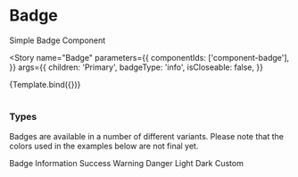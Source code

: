 

<Meta title="Components/Badge" component={Badge} />

# Badge

Simple Badge Component

<Story
  name="Badge"
  parameters={{
    componentIds: ['component-badge'],
  }}
  args={{
    children: 'Primary',
    badgeType: 'info',
    isCloseable: false,
  }}
>
  {Template.bind({})}
</Story>

#

### Types

Badges are available in a number of different variants. Please note that the colors used in the examples below are not final yet.

<Canvas>
  <div className="badge-container">
    <Badge>Badge</Badge>
    <Badge badgeType="info">Information</Badge>
    <Badge badgeType="success">Success</Badge>
    <Badge badgeType="warning">Warning</Badge>
    <Badge badgeType="danger">Danger</Badge>
    <Badge badgeType="light">Light</Badge>
    <Badge badgeType="dark">Dark</Badge>
    <Badge customColor="#062BCC" customBackgroundColor="#E6F5FF">
      Custom
    </Badge>
  </div>
</Canvas>
